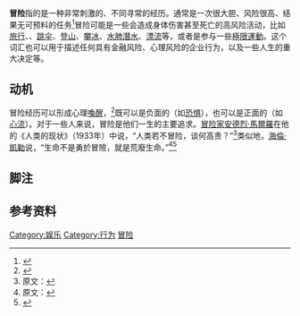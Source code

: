 {{other uses}}

'''冒险'''指的是一种非常刺激的、不同寻常的经历。通常是一次很大胆、风险很高、结果无可预料的任务<ref>{{cite web |url=http://dictionary.reference.com/browse/adventure |title=Adventure |work=dictionary.com |date= |accessdate=2013-06-13 |archive-date=2016-03-05 |archive-url=https://web.archive.org/web/20160305153325/http://dictionary.reference.com/browse/adventure |dead-url=no }}</ref>冒险可能是一些会造成身体伤害甚至死亡的高风险活动，比如[[旅行|旅行]]、{{tsl|en|exploring|探索}}、[[跳伞|跳伞]]、[[登山运动|登山]]、[[攀冰|攀冰]]、[[水肺潛水|水肺潛水]]、[[漂流|漂流]]等，或者是参与一些[[極限運動|極限運動]]。这个词汇也可以用于描述任何具有金融风险、心理风险的企业行为，以及一些人生的重大决定等。

==动机==
冒险经历可以形成心理[[喚醒|喚醒]]，<ref>{{citation |url=https://books.google.com/books?id=6YjcgAn8TfsC&pg=PA187 |title=On the psychobiology of personality |chapter=Sensation Seeking and Participation in Physical Risk Sports |author=M Gomà-i-Freixanet |year=2004 |publisher=Elsevier |isbn=978-0-08-044209-9 |page=187}}</ref>既可以是负面的（如[[恐惧|恐惧]]），也可以是正面的（如[[心流理论|心流]]）。对于一些人来说，冒险是他们一生的主要追求。[[冒险家|冒险家]][[安德烈·馬爾羅|安德烈·馬爾羅]]在他的《人类的现状》（1933年）中说，“人类若不冒险，谈何高贵？”<ref group=注>原文：{{lang|en|If a man is not ready to risk his life, where is his dignity?}}</ref>{{full|date=June 2013}}类似地，[[海倫·凱勒|海倫·凱勒]]说，“生命不是勇於冒險，就是荒廢生命。”<ref group=注>原文：{{lang|en|Life is either a daring adventure or nothing.}}</ref><ref>{{cite book|last=Keller|first=Helen|title=The Open Door|url=https://archive.org/details/opendoor00kell|year=1957}}</ref>

==脚注==
{{reflist|group=注}}

==参考资料==
{{reflist}}

[[Category:娱乐|Category:娱乐]]
[[Category:行为|Category:行为]]
[[Category:冒险|]]